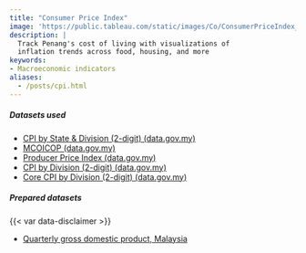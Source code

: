 ```yaml
---
title: "Consumer Price Index"
image: 'https://public.tableau.com/static/images/Co/ConsumerPriceIndex_16506163722350/ConsumerPriceIndex/1.png'
description: |
  Track Penang's cost of living with visualizations of
  inflation trends across food, housing, and more
keywords: 
- Macroeconomic indicators
aliases:
  - /posts/cpi.html
---
```


::: {.dashboard}
```{=html}
 <script type='module' src='https://public.tableau.com/javascripts/api/tableau.embedding.3.latest.min.js'></script>
<tableau-viz id='tableau-viz' 
    src='https://public.tableau.com/views/ConsumerPriceIndex_16506163722350/ConsumerPriceIndex' 
    width='1000' height='850'>
  <custom-parameter name=":showShareOptions" value="false"></custom-parameter>
</tableau-viz>
```
:::

::: {.callout-important icon="false" collapse="true" title="Download data"}

##### Datasets used
- [CPI by State & Division (2-digit) (data.gov.my)](https://data.gov.my/data-catalogue/cpi_state)
- [MCOICOP (data.gov.my)](https://data.gov.my/data-catalogue/mcoicop)
- [Producer Price Index (data.gov.my)](https://data.gov.my/data-catalogue/ppi)
- [CPI by Division (2-digit) (data.gov.my)](https://data.gov.my/data-catalogue/cpi_headline)
- [Core CPI by Division (2-digit) (data.gov.my)](https://data.gov.my/data-catalogue/cpi_core)

##### Prepared datasets

{{< var data-disclaimer >}}

- [Quarterly gross domestic product, Malaysia](https://drive.google.com/uc?export=download&id=12_Ioxhu4WeCa47nbYl3-e0Hs3swbJtke)
:::
